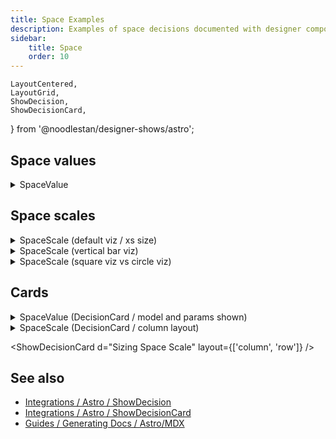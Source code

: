```yaml
---
title: Space Examples
description: Examples of space decisions documented with designer components.
sidebar:
    title: Space
    order: 10
---
```


    LayoutCentered,
    LayoutGrid,
    ShowDecision,
    ShowDecisionCard,
} from '@noodlestan/designer-shows/astro';

## Space values

<details>
<summary>SpaceValue</summary>

```mdx
<ShowDecision d="Space Unit" viz="square" />
```

</details>

<LayoutCentered>
    <ShowDecision d="Space Unit" viz="square" />
</LayoutCentered>

## Space scales

<details>
<summary>SpaceScale (default viz / xs size)</summary>

```mdx
<ShowDecision d="Layout Space Scale" size="xs" />
```

</details>

<ShowDecision d="Layout Space Scale" size="xs" />

<details>
<summary>SpaceScale (vertical bar viz)</summary>

```mdx
<ShowDecision d="Layout Rhythm Scale" viz="bar-v" />
```

</details>

<ShowDecision d="Layout Rhythm Scale" viz="bar-v" />

<details>
<summary>SpaceScale (square viz vs circle viz)</summary>

```mdx
<ShowDecision d="Sizing Space Scale" viz="square" />
<ShowDecision d="Sizing Space Scale" viz="circle" />
```

</details>

<LayoutGrid>
    <ShowDecision d="Sizing Space Scale" viz="square" />
    <ShowDecision d="Sizing Space Scale" viz="circle" />
</LayoutGrid>

## Cards

<details>
<summary>SpaceValue (DecisionCard / model and params shown)</summary>

```mdx
<ShowDecisionCard d="Space Unit" model params>
```

</details>

<ShowDecisionCard d="Space Unit" model params />

<details>
<summary>SpaceScale (DecisionCard / column layout)</summary>

```mdx
<ShowDecisionCard d="Sizing Space Scale" layout={["column","row"]}>
```

</details>

<ShowDecisionCard d="Sizing Space Scale" layout={['column', 'row']} />

## See also

-   [Integrations / Astro / ShowDecision](/integrations/Astro/ShowDecision)
-   [Integrations / Astro / ShowDecisionCard](/integrations/Astro/ShowDecisionCard)
-   [Guides / Generating Docs / Astro/MDX](/guides/generating-documentation/using-astro-components-in-mdx/)
